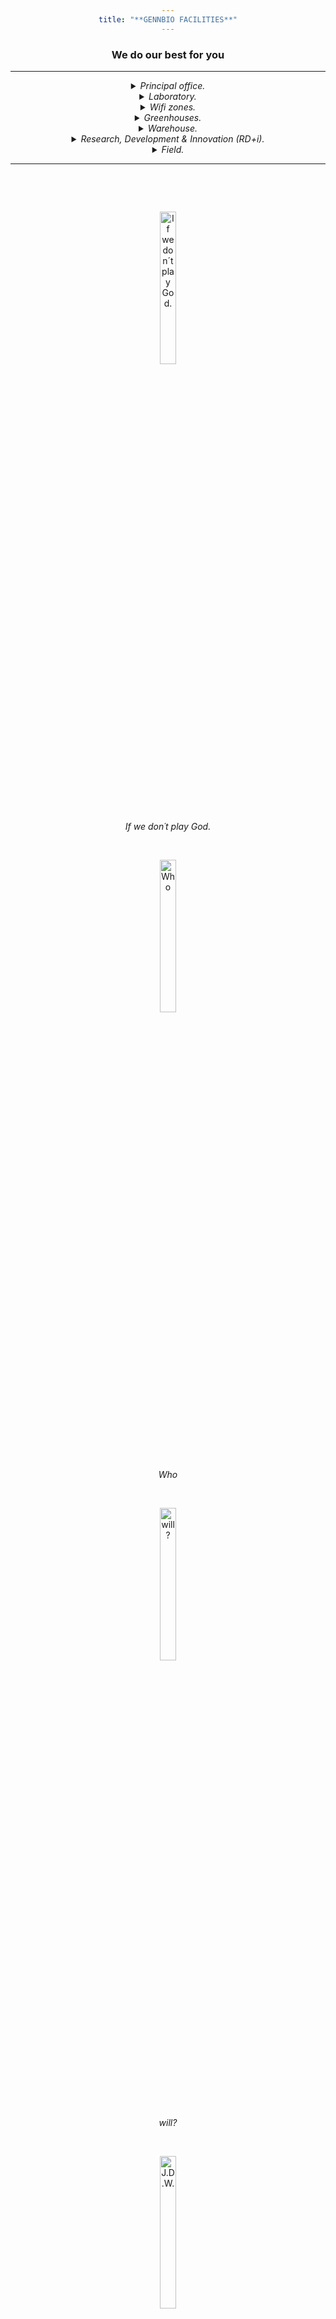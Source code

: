 ```yaml
---
title: "**GENNBIO FACILITIES**"
---
```


### We do our best for you
___
<details> 
<summary> *Principal office.* </summary>


![*GENNBIO (Principal office).*](C:\Users\Usuario1\Desktop\GENNBIO.github.io\P.O._NN.jpg){width=25%}


</details>


<details> 
<summary> *Laboratory.* </summary>


![*Laboratory.*](C:\Users\Usuario1\Desktop\GENNBIO.github.io\LAB24_NN.png){width=50%}


</details>


<details> 
<summary> *Wifi zones.* </summary>

![*WiFi zone 1.*](C:\Users\Usuario1\Desktop\GENNBIO.github.io\Wfi2_NN.jpg){width=50%}


![*WiFi zone 2.*](C:\Users\Usuario1\Desktop\GENNBIO.github.io\Loading_NN.gif){width=25%}


</details>


<details> 
<summary> *Greenhouses.* </summary>


![*Stage 3.*](C:\Users\Usuario1\Desktop\GENNBIO.github.io\Stage32_NN.png){width=50%}


![*Greenhouse 1.*](C:\Users\Usuario1\Desktop\GENNBIO.github.io\Greenhouse242_NN.jpg){width=50%}


![*Greenhouse 2.*](C:\Users\Usuario1\Desktop\GENNBIO.github.io\Greenhouse.jpg){width=50%}


![*Triple hybrid.*](C:\Users\Usuario1\Desktop\GENNBIO.github.io\TH1_NN.jpg){width=50%}


![*Stage 3.*](C:\Users\Usuario1\Desktop\GENNBIO.github.io\Stage3_NN.jpg){width=50%}


</details>


<details> 
<summary> *Warehouse.* </summary>


![*Warehouse 1.*](C:\Users\Usuario1\Desktop\GENNBIO.github.io\Warehouse_NN1.jpg){width=50%}

![*Warehouse 1.*](C:\Users\Usuario1\Desktop\GENNBIO.github.io\Warehouse.jpg){width=50%}


</details>


<details> 
<summary> *Research, Development & Innovation (RD+i).* </summary>


![*Loading...*](C:\Users\Usuario1\Desktop\GENNBIO.github.io\Loading_NN.gif){width=25%}



</details>


<details> 
<summary> *Field.* </summary>


![*Field.*](C:\Users\Usuario1\Desktop\GENNBIO.github.io\Field 1_NN.jpg){width=50%}


![*Field.*](C:\Users\Usuario1\Desktop\GENNBIO.github.io\Field 2_NN.jpg){width=50%}


</details>
___


<br>



<br>


![*If we don´t play God.*](C:\Users\Usuario1\Desktop\GENNBIO.github.io\BioTec3-NN.jpg){width=25%}


<br>


![*Who*](C:\Users\Usuario1\Desktop\GENNBIO.github.io\BioTec2_NN.jpg){width=25%}


<br>


![*will?*](C:\Users\Usuario1\Desktop\GENNBIO.github.io\BIOTECH1.jpg){width=25%}


<br>


![***J.D.W.***](C:\Users\Usuario1\Desktop\GENNBIO.github.io\360_NN.jpg){width=25%}


<br>


<style>
body {text-align: center}
</style>